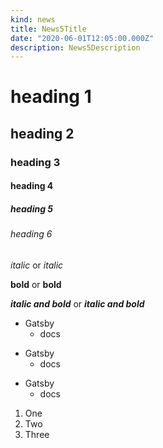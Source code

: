 ```yaml
---
kind: news
title: News5Title
date: "2020-06-01T12:05:00.000Z"
description: News5Description
---
```


# heading 1
## heading 2
### heading 3
#### heading 4
##### heading 5
###### heading 6

*italic* or _italic_

**bold** or __bold__

***italic and bold*** or ___italic and bold___

* Gatsby
  * docs
- Gatsby
  - docs
+ Gatsby
  + docs

1. One
1. Two
1. Three
